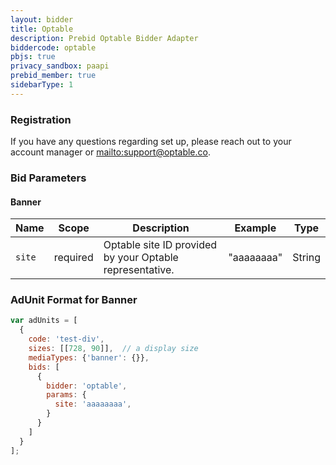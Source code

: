 ```yaml
---
layout: bidder
title: Optable
description: Prebid Optable Bidder Adapter
biddercode: optable
pbjs: true
privacy_sandbox: paapi
prebid_member: true
sidebarType: 1
---
```


### Registration

If you have any questions regarding set up, please reach out to your account manager or [mailto:support@optable.co](support@optable.co).

### Bid Parameters

#### Banner


| Name | Scope | Description | Example | Type |
| ---- | ----- | ----------- | ------- | ---- |
| `site` | required | Optable site ID provided by your Optable representative. | "aaaaaaaa" | String |

### AdUnit Format for Banner

```javascript
var adUnits = [
  {
    code: 'test-div',
    sizes: [[728, 90]],  // a display size
    mediaTypes: {'banner': {}},
    bids: [
      {
        bidder: 'optable',
        params: {
          site: 'aaaaaaaa',
        }
      }
    ]
  }
];
```
